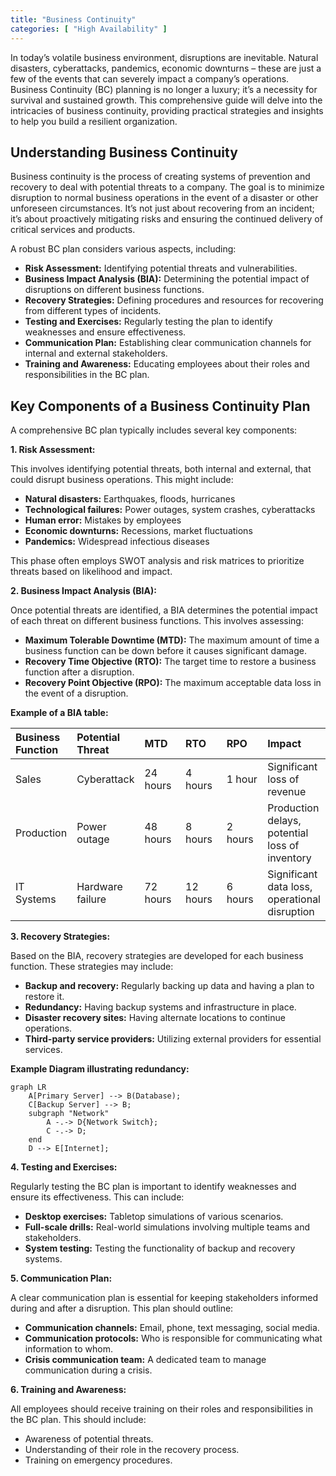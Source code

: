 ```yaml
---
title: "Business Continuity"
categories: [ "High Availability" ]
---
```


In today's volatile business environment, disruptions are inevitable. Natural disasters, cyberattacks, pandemics, economic downturns – these are just a few of the events that can severely impact a company's operations. Business Continuity (BC) planning is no longer a luxury; it's a necessity for survival and sustained growth. This comprehensive guide will delve into the intricacies of business continuity, providing practical strategies and insights to help you build a resilient organization.

## Understanding Business Continuity

Business continuity is the process of creating systems of prevention and recovery to deal with potential threats to a company. The goal is to minimize disruption to normal business operations in the event of a disaster or other unforeseen circumstances. It's not just about recovering from an incident; it's about proactively mitigating risks and ensuring the continued delivery of critical services and products.

A robust BC plan considers various aspects, including:

-   **Risk Assessment:** Identifying potential threats and vulnerabilities.
-   **Business Impact Analysis (BIA):** Determining the potential impact of disruptions on different business functions.
-   **Recovery Strategies:** Defining procedures and resources for recovering from different types of incidents.
-   **Testing and Exercises:** Regularly testing the plan to identify weaknesses and ensure effectiveness.
-   **Communication Plan:** Establishing clear communication channels for internal and external stakeholders.
-   **Training and Awareness:** Educating employees about their roles and responsibilities in the BC plan.

## Key Components of a Business Continuity Plan

A comprehensive BC plan typically includes several key components:

**1. Risk Assessment:**

This involves identifying potential threats, both internal and external, that could disrupt business operations. This might include:

-   **Natural disasters:** Earthquakes, floods, hurricanes
-   **Technological failures:** Power outages, system crashes, cyberattacks
-   **Human error:** Mistakes by employees
-   **Economic downturns:** Recessions, market fluctuations
-   **Pandemics:** Widespread infectious diseases

This phase often employs SWOT analysis and risk matrices to prioritize threats based on likelihood and impact.

**2. Business Impact Analysis (BIA):**

Once potential threats are identified, a BIA determines the potential impact of each threat on different business functions. This involves assessing:

-   **Maximum Tolerable Downtime (MTD):** The maximum amount of time a business function can be down before it causes significant damage.
-   **Recovery Time Objective (RTO):** The target time to restore a business function after a disruption.
-   **Recovery Point Objective (RPO):** The maximum acceptable data loss in the event of a disruption.

**Example of a BIA table:**

| Business Function | Potential Threat | MTD | RTO | RPO | Impact |
|:------------|:------------|:------------|:------------|:------------|:------------|
| Sales | Cyberattack | 24 hours | 4 hours | 1 hour | Significant loss of revenue |
| Production | Power outage | 48 hours | 8 hours | 2 hours | Production delays, potential loss of inventory |
| IT Systems | Hardware failure | 72 hours | 12 hours | 6 hours | Significant data loss, operational disruption |

**3. Recovery Strategies:**

Based on the BIA, recovery strategies are developed for each business function. These strategies may include:

-   **Backup and recovery:** Regularly backing up data and having a plan to restore it.
-   **Redundancy:** Having backup systems and infrastructure in place.
-   **Disaster recovery sites:** Having alternate locations to continue operations.
-   **Third-party service providers:** Utilizing external providers for essential services.

**Example Diagram illustrating redundancy:**

```mermaid
graph LR
    A[Primary Server] --> B(Database);
    C[Backup Server] --> B;
    subgraph "Network"
        A -.-> D{Network Switch};
        C -.-> D;
    end
    D --> E[Internet];
```

**4. Testing and Exercises:**

Regularly testing the BC plan is important to identify weaknesses and ensure its effectiveness. This can include:

-   **Desktop exercises:** Tabletop simulations of various scenarios.
-   **Full-scale drills:** Real-world simulations involving multiple teams and stakeholders.
-   **System testing:** Testing the functionality of backup and recovery systems.

**5. Communication Plan:**

A clear communication plan is essential for keeping stakeholders informed during and after a disruption. This plan should outline:

-   **Communication channels:** Email, phone, text messaging, social media.
-   **Communication protocols:** Who is responsible for communicating what information to whom.
-   **Crisis communication team:** A dedicated team to manage communication during a crisis.

**6. Training and Awareness:**

All employees should receive training on their roles and responsibilities in the BC plan. This should include:

-   Awareness of potential threats.
-   Understanding of their role in the recovery process.
-   Training on emergency procedures.